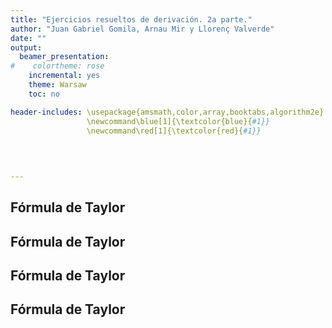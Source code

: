```yaml
---
title: "Ejercicios resueltos de derivación. 2a parte."
author: "Juan Gabriel Gomila, Arnau Mir y Llorenç Valverde"
date: ""
output:
  beamer_presentation:
#    colortheme: rose
    incremental: yes
    theme: Warsaw
    toc: no

header-includes: \usepackage{amsmath,color,array,booktabs,algorithm2e}
                 \newcommand\blue[1]{\textcolor{blue}{#1}}
                 \newcommand\red[1]{\textcolor{red}{#1}}
                 

                 
              
---
```




## Fórmula de Taylor

\begin{block}{Ejercicio 1}
\begin{enumerate}[a)]
\item Desarrollar la función $f(x)=\frac{1}{\sqrt[4]{1+x}}$ en desarrollo de MacLaurin de grado $n$ dando el error cometido.
\item Dar una estimación de $\frac{1}{\sqrt[4]{1.1}}$ con 4 valores exactos.
\end{enumerate}
\end{block}

## Fórmula de Taylor

\begin{block}{\textcolor{green}{Solución}}
\blue{
Apartado a).\pause
\newline
En los apuntes vimos que el desarrollo de Taylor de la función $f(x)=(x+C)^\alpha$ alrededor de $x=x_0$ era:
$$
P_n(x)  = \sum_{k=0}^n \binom{\alpha}{k}\cdot (x_0+C)^{\alpha-k}\cdot (x-x_0)^k,
$$
donde $\binom{\alpha}{k}=\frac{\alpha\cdot (\alpha-1)\cdots (\alpha -k+1)}{k!}$.
}
\end{block}

## Fórmula de Taylor

\begin{block}{\textcolor{green}{Solución}}
\blue{
En nuestro caso, $C=1$, $\alpha=-\frac{1}{4}$ y $x_0=0$:
$$
P_n(x)  = \sum_{k=0}^n \binom{-\frac{1}{4}}{k}\cdot x^k,
$$
\pause
con 
\begin{eqnarray*}
 \binom{-\frac{1}{4}}{k}& = & \frac{-\frac{1}{4}\cdot \left(-\frac{1}{4}-1\right)\cdots \left(-\frac{1}{4}-k+1\right)}{k!}\\ & =&\frac{-\frac{1}{4}\cdot \left(-\frac{5}{4}\right)\cdots \left(-\frac{(4k-3)}{4}\right)}{k!} =\frac{(-1)^k (4k-3)!!!!}{4^k\cdot k!},
\end{eqnarray*}
\pause
donde $i!!!!=i\cdot (i-4)\cdot (i-8)\cdots 1$.\newline\pause
Ejemplos: $5!!!!=5\cdot 1=5$, $8!!!!=8\cdot 4=32$.
}
\end{block}

## Fórmula de Taylor

\begin{block}{\textcolor{green}{Solución}}
\blue{
El desarrollo de Taylor queda de la forma siguiente:
$$
P_n(x)  = \sum_{k=0}^n \frac{(-1)^k (4k-3)!!!!}{4^k\cdot k!}\cdot x^k.
$$
\pause
El error cometido viene dado por la expresión:
\begin{eqnarray*}
R_n(x-x_0) & = & \binom{\alpha}{n+1}\cdot (c+C)^{\alpha-n-1}\cdot  (x-x_0)^{n+1}\\ \pause
&=& \binom{-\frac{1}{4}}{n+1}\cdot (1+c)^{-\frac{1}{4}-n-1}\cdot x^{n+1} \\ \pause
&=& \frac{(-1)^{n+1} (4n+1)!!!!}{4^{n+1}\cdot (n+1)!}\cdot (1+c)^{-n-\frac{5}{4}}\cdot x^{n+1},
\end{eqnarray*}
donde $c\in <0,x>$.
}
\end{block}